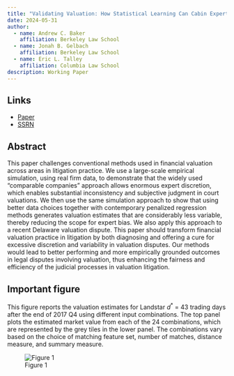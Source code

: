 ```yaml
---
title: "Validating Valuation: How Statistical Learning Can Cabin Expert Discretion in Valuation Disputes"
date: 2024-05-31
author:
  - name: Andrew C. Baker
    affiliation: Berkeley Law School
  - name: Jonah B. Gelbach
    affiliation: Berkeley Law School
  - name: Eric L. Talley
    affiliation: Columbia Law School
description: Working Paper
---
```


## Links

-   [Paper](paper.pdf)
-   [SSRN](https://papers.ssrn.com/sol3/papers.cfm?abstract_id=4849281)

## Abstract

This paper challenges conventional methods used in financial valuation across areas in litigation practice. We use a large-scale empirical simulation, using real firm data, to demonstrate that the widely used "comparable companies" approach allows enormous expert discretion, which enables substantial inconsistency and subjective judgment in court valuations. We then use the same simulation approach to show that using better data choices together with contemporary penalized regression methods generates valuation estimates that are considerably less variable, thereby reducing the scope for expert bias. We also apply this approach to a recent Delaware valuation dispute. This paper should transform financial valuation practice in litigation by both diagnosing and offering a cure for excessive discretion and variability in valuation disputes. Our methods would lead to better performing and more empirically grounded outcomes in legal disputes involving valuation, thus enhancing the fairness and efficiency of the judicial processes in valuation litigation.

## Important figure

This figure reports the valuation estimates for Landstar $d^*$ = 43 trading days after the end of 2017 Q4 using different input combinations. The top panel plots the estimated market value from each of the 24 combinations, which are represented by the grey tiles in the lower panel. The combinations vary based on the choice of matching feature set, number of matches, distance measure, and summary measure.

![Figure 1](specification_curve.jpg)
